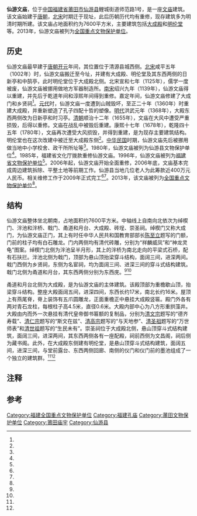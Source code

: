 {{coord|25|21|49|N|118|41|38|E|display=title|scale:10000}}
{{文物保护单位
| 级别 = 全国
| 省区市 = 福建省
| 名称 = 仙游文庙
| 图片 = 
| 所在 = [[仙游县|仙游县]]
| 分类 = 古建筑
| 时代 = 明清
| 编号 = 第七批
| 登录 = 2013年3月
}}
'''仙游文庙'''，位于[[中华人民共和国|中国]][[福建省|福建省]][[莆田市|莆田市]][[仙游县|仙游县]]鲤城街道师范路1号，是一座[[孔庙|文庙]]建筑。该文庙始建于[[唐朝|唐朝]]，[[北宋|北宋]]时期迁于现址，此后历朝历代均有重修，现存建筑多为明清时期所建。该文庙占地面积约为7600平方米，主要建筑包括[[大成殿|大成殿]]和[[明伦堂|明伦堂]]等。2013年，仙游文庙被列为[[全国重点文物保护单位|全国重点文物保护单位]]。

==历史==

仙游文庙最早建于[[唐朝|唐朝]][[开元|开元]]年间，其位置位于清源县{{efn|1=此为唐代县别，即后来的仙游县。<ref name="two"/>}}城西侧。[[北宋|北宋]]咸平五年（1002年）时，仙游文庙搬迁至今址，并建有大成殿、明伦堂及其东西两侧的日新亭和中鹄亭，此时明伦堂位于大成殿北侧。北宋宣和七年（1125年），儒学一度被废，仙游文庙被挪用做地方军器制造所。[[南宋|南宋]]绍兴九年（1139年），仙游文庙得以重建，并先后于乾道年间和淳熙年间得到重修。嘉定年间，仙游文庙修建了大成门和乡贤祠<ref name="two"/>。[[元代|元代]]时，仙游文庙一度遭到山贼毁坏，至正二十年（1360年）时重建大成殿，并重新塑造了孔子四配十哲的塑像。[[明代|明代]]洪武元年（1368年），大殿东西两侧改为日新亭和时习亭。[[清朝|清朝]]顺治十二年（1655年），文庙在大风中遭受严重损毁，后得以重修。文庙在战乱中被毁后重建。康熙十七年（1678年），乾隆四十五年（1780年），文庙再次遭受大风损毁，并得到重建，是为现存主要建筑结构。明伦堂也在这次改建中被迁至大成殿东侧<ref name="one"/>。[[中华民国|中华民国]]时期，仙游文庙先后被挪用做当地中小学校舍、政干所所址等<ref name="two"/>。1980年，仙游文庙被列为仙游县文物保护单位<ref name="one"/>。1985年，福建省文化厅拨款重修仙游文庙。1996年，仙游文庙被列为[[福建省文物保护单位|福建省文物保护单位]]<ref name="two"/>。2006年起，仙游文庙开始全面重修，2006年底，文庙基本完成周边建筑拆除、平整土地等前期工作。仙游县当地几位老人为此筹款近400万元人民币。相关维修工作于2009年正式完工<ref name="five"/><ref name="six"/>。2013年，该文庙被列为[[全国重点文物保护单位|全国重点文物保护单位]]<ref name="three"/>。
==结构==
仙游文庙整体坐北朝南，占地面积约7600平方米。中轴线上自南向北依次为绰楔门、泮池和泮桥、戟门、甬道和月台、大成殿、砖埕、崇圣祠。绰楔门又称大成门，为仙游文庙正门，其上有时任中华人民共和国教育部部长[[陈至立|陈至立]]题写的门额，门前的柱子均有白石雕龙。门内两侧均有清代砖雕，分别为“祥麟威凤”和“神龙灵龟”图案。绰楔门北侧为泮池呈半月形，其上的泮桥为南北走向的平梁式石桥，配有石扶拦。泮池北侧为戟门，顶部为悬山顶抬梁穿斗结构，面阔三间，进深两间。戟门西侧为乡贤祠，东侧为名宦祠，均为面阔三间、进深三间的穿斗式结构建筑。戟门北侧为甬道和月台，其东西两侧分别为东西庑。<ref name="one"/><ref name="four"/>

甬道和月台北侧为大成殿，是为仙游文庙的主体建筑。该殿顶部为重檐歇山顶，抬梁穿斗结构。整座大殿面阔五间，进深四间，东西长约17米，南北长约16米。屋顶上有燕尾脊，脊上装饰有五爪圆雕龙，正面重檐正中悬挂大成殿竖匾。殿门外各有两对青石龙柱，每根柱子高4.5米，直径0.6米。大殿内部中心为八方形重拱藻井。大殿由内而外一次悬挂有清代皇帝御书匾额的复制品，分别为[[清文宗|清文宗]]题写的“德齐寿载”、[[清仁宗|清仁宗]]题写的“斯文在兹”、[[清高宗|清高宗]]题写的“与天地参”、[[清圣祖|清圣祖]]题写的“万世师表”和[[清世祖|清世祖]]题写的“生民未有”。崇圣祠位于大成殿北侧，悬山顶穿斗式结构建筑，面阔三间，进深两间，其东西两侧各有一座配殿，祠前西侧为文昌阁，祠后侧为藏书阁。此外，在大成殿东侧建有明伦堂，是悬山顶穿斗式结构建筑，面阔五间，进深三间，与堂前露台、东西两侧回廊、南侧的仪门和仪门前的墨池组成了一个独立的建筑群。<ref name="one"/><ref name="four"/>

==注释==
{{notelist}}
==参考==
{{reflist|2|refs=
<ref name="one">{{cite journal zh |author=茅玉香 |date=2016-02 |title=仙游文庙建筑群的特色与价值 |journal=福建文博 |volume= |issue= |pages=55-59 |id= |url= |accessdate=2017-01-10 |quote= }}</ref>
<ref name="two">{{cite journal zh |author=陈金燕 |date=2012-06 |title=仙游文庙源流考溯 |journal=湄洲日报 |volume= |issue= |pages=B4 |id= |url= |accessdate=2017-01-10 |quote= }}</ref>
<ref name="three">{{cite journal zh |author=吴伟峰 |date=2013-05-07 |title=新增4处全国重点文物保护单位 |journal=湄洲日报 |volume= |issue= |pages=A1 |id= |url= |accessdate=2017-01-10 |quote= }}</ref>
<ref name="four">{{cite journal zh |author=陈新艳 |date=2015-03 |title=仙游文庙的龙纹雕刻装饰艺术特色 |journal=莆田学院学报 |volume= |issue= |pages=78-82 |id= |url= |accessdate=2017-01-10 |quote= }}</ref>
<ref name="five">{{cite news |language = zh-cn |url = http://www.fj.xinhuanet.com/nwh/2008-12/17/content_15203093.htm |title = 筹资近四百万 仙游将修缮文庙 |publisher = 海峡都市报 |date = 2008-12-17 |accessdate = 2015-01-28 |deadurl = yes |archiveurl = https://web.archive.org/web/20081219032351/http://www.fj.xinhuanet.com/nwh/2008-12/17/content_15203093.htm |archivedate = 2008-12-19 }}</ref>
<ref name="six">{{cite news |language = zh-cn |url = http://news.66163.com/2008-08-20/183438.shtml |title = 仙游7老人筹巨款修缮文庙 |publisher = 福建日报 |date = 2008-08-20 |accessdate = 2015-01-28 |archive-url = https://web.archive.org/web/20170202061503/http://news.66163.com/2008-08-20/183438.shtml |archive-date = 2017-02-02 |dead-url = yes }}</ref>
}}

{{DEFAULTSORT:xian}}
{{福建全国重点文物保护单位}}
[[Category:福建全国重点文物保护单位|Category:福建全国重点文物保护单位]]
[[Category:福建孔庙|Category:福建孔庙]]
[[Category:莆田文物保护单位|Category:莆田文物保护单位]]
[[Category:莆田庙宇|Category:莆田庙宇]]
[[Category:仙游县|Category:仙游县]]